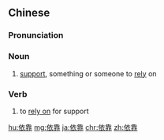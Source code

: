 ==Chinese==
{{zh-forms}}

===Pronunciation===
{{zh-pron
|m=yīkào
|c=ji1 kaau3
|h=pfs=yî-kho
|mn=qz:i-khò͘/tw,xm,zz:i-khò
|ma=Zh-yikào.ogg
|cat=n
}}

===Noun===
{{zh-noun}}
# [[support]], something or someone to [[rely]] on

===Verb===
{{zh-verb}}
# to [[rely on]] for support

[[hu:依靠]]
[[mg:依靠]]
[[ja:依靠]]
[[chr:依靠]]
[[zh:依靠]]
